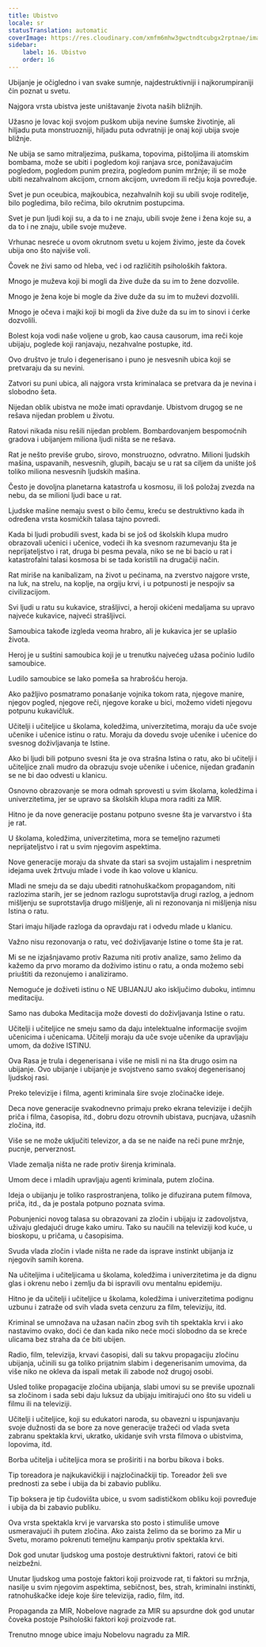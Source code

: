```yaml
---
title: Ubistvo
locale: sr
statusTranslation: automatic
coverImage: https://res.cloudinary.com/xmfm6mhw3gwctndtcubgx2rptnae/image/upload/v1740337243/small_cover_educacion_fundamental_a051170f1c.webp
sidebar:
    label: 16. Ubistvo
    order: 16
---
```

Ubijanje je očigledno i van svake sumnje, najdestruktivniji i najkorumpiraniji čin poznat u svetu.

Najgora vrsta ubistva jeste uništavanje života naših bližnjih.

Užasno je lovac koji svojom puškom ubija nevine šumske životinje, ali hiljadu puta monstruozniji, hiljadu puta odvratniji je onaj koji ubija svoje bližnje.

Ne ubija se samo mitraljezima, puškama, topovima, pištoljima ili atomskim bombama, može se ubiti i pogledom koji ranjava srce, ponižavajućim pogledom, pogledom punim prezira, pogledom punim mržnje; ili se može ubiti nezahvalnom akcijom, crnom akcijom, uvredom ili rečju koja povređuje.

Svet je pun oceubica, majkoubica, nezahvalnih koji su ubili svoje roditelje, bilo pogledima, bilo rečima, bilo okrutnim postupcima.

Svet je pun ljudi koji su, a da to i ne znaju, ubili svoje žene i žena koje su, a da to i ne znaju, ubile svoje muževe.

Vrhunac nesreće u ovom okrutnom svetu u kojem živimo, jeste da čovek ubija ono što najviše voli.

Čovek ne živi samo od hleba, već i od različitih psiholoških faktora.

Mnogo je muževa koji bi mogli da žive duže da su im to žene dozvolile.

Mnogo je žena koje bi mogle da žive duže da su im to muževi dozvolili.

Mnogo je očeva i majki koji bi mogli da žive duže da su im to sinovi i ćerke dozvolili.

Bolest koja vodi naše voljene u grob, kao causa causorum, ima reči koje ubijaju, poglede koji ranjavaju, nezahvalne postupke, itd.

Ovo društvo je trulo i degenerisano i puno je nesvesnih ubica koji se pretvaraju da su nevini.

Zatvori su puni ubica, ali najgora vrsta kriminalaca se pretvara da je nevina i slobodno šeta.

Nijedan oblik ubistva ne može imati opravdanje. Ubistvom drugog se ne rešava nijedan problem u životu.

Ratovi nikada nisu rešili nijedan problem. Bombardovanjem bespomoćnih gradova i ubijanjem miliona ljudi ništa se ne rešava.

Rat je nešto previše grubo, sirovo, monstruozno, odvratno. Milioni ljudskih mašina, uspavanih, nesvesnih, glupih, bacaju se u rat sa ciljem da unište još toliko miliona nesvesnih ljudskih mašina.

Često je dovoljna planetarna katastrofa u kosmosu, ili loš položaj zvezda na nebu, da se milioni ljudi bace u rat.

Ljudske mašine nemaju svest o bilo čemu, kreću se destruktivno kada ih određena vrsta kosmičkih talasa tajno povredi.

Kada bi ljudi probudili svest, kada bi se još od školskih klupa mudro obrazovali učenici i učenice, vodeći ih ka svesnom razumevanju šta je neprijateljstvo i rat, druga bi pesma pevala, niko se ne bi bacio u rat i katastrofalni talasi kosmosa bi se tada koristili na drugačiji način.

Rat miriše na kanibalizam, na život u pećinama, na zverstvo najgore vrste, na luk, na strelu, na koplje, na orgiju krvi, i u potpunosti je nespojiv sa civilizacijom.

Svi ljudi u ratu su kukavice, strašljivci, a heroji okićeni medaljama su upravo najveće kukavice, najveći strašljivci.

Samoubica takođe izgleda veoma hrabro, ali je kukavica jer se uplašio života.

Heroj je u suštini samoubica koji je u trenutku najvećeg užasa počinio ludilo samoubice.

Ludilo samoubice se lako pomeša sa hrabrošću heroja.

Ako pažljivo posmatramo ponašanje vojnika tokom rata, njegove manire, njegov pogled, njegove reči, njegove korake u bici, možemo videti njegovu potpunu kukavičluk.

Učitelji i učiteljice u školama, koledžima, univerzitetima, moraju da uče svoje učenike i učenice istinu o ratu. Moraju da dovedu svoje učenike i učenice do svesnog doživljavanja te Istine.

Ako bi ljudi bili potpuno svesni šta je ova strašna Istina o ratu, ako bi učitelji i učiteljice znali mudro da obrazuju svoje učenike i učenice, nijedan građanin se ne bi dao odvesti u klanicu.

Osnovno obrazovanje se mora odmah sprovesti u svim školama, koledžima i univerzitetima, jer se upravo sa školskih klupa mora raditi za MIR.

Hitno je da nove generacije postanu potpuno svesne šta je varvarstvo i šta je rat.

U školama, koledžima, univerzitetima, mora se temeljno razumeti neprijateljstvo i rat u svim njegovim aspektima.

Nove generacije moraju da shvate da stari sa svojim ustajalim i nespretnim idejama uvek žrtvuju mlade i vode ih kao volove u klanicu.

Mladi ne smeju da se daju ubediti ratnohuškačkom propagandom, niti razlozima starih, jer se jednom razlogu suprotstavlja drugi razlog, a jednom mišljenju se suprotstavlja drugo mišljenje, ali ni rezonovanja ni mišljenja nisu Istina o ratu.

Stari imaju hiljade razloga da opravdaju rat i odvedu mlade u klanicu.

Važno nisu rezonovanja o ratu, već doživljavanje Istine o tome šta je rat.

Mi se ne izjašnjavamo protiv Razuma niti protiv analize, samo želimo da kažemo da prvo moramo da doživimo istinu o ratu, a onda možemo sebi priuštiti da rezonujemo i analiziramo.

Nemoguće je doživeti istinu o NE UBIJANJU ako isključimo duboku, intimnu meditaciju.

Samo nas duboka Meditacija može dovesti do doživljavanja Istine o ratu.

Učitelji i učiteljice ne smeju samo da daju intelektualne informacije svojim učenicima i učenicama. Učitelji moraju da uče svoje učenike da upravljaju umom, da dožive ISTINU.

Ova Rasa je trula i degenerisana i više ne misli ni na šta drugo osim na ubijanje. Ovo ubijanje i ubijanje je svojstveno samo svakoj degenerisanoj ljudskoj rasi.

Preko televizije i filma, agenti kriminala šire svoje zločinačke ideje.

Deca nove generacije svakodnevno primaju preko ekrana televizije i dečjih priča i filma, časopisa, itd., dobru dozu otrovnih ubistava, pucnjava, užasnih zločina, itd.

Više se ne može uključiti televizor, a da se ne naiđe na reči pune mržnje, pucnje, perverznost.

Vlade zemalja ništa ne rade protiv širenja kriminala.

Umom dece i mladih upravljaju agenti kriminala, putem zločina.

Ideja o ubijanju je toliko rasprostranjena, toliko je difuzirana putem filmova, priča, itd., da je postala potpuno poznata svima.

Pobunjenici novog talasa su obrazovani za zločin i ubijaju iz zadovoljstva, uživaju gledajući druge kako umiru. Tako su naučili na televiziji kod kuće, u bioskopu, u pričama, u časopisima.

Svuda vlada zločin i vlade ništa ne rade da isprave instinkt ubijanja iz njegovih samih korena.

Na učiteljima i učiteljicama u školama, koledžima i univerzitetima je da dignu glas i okrenu nebo i zemlju da bi ispravili ovu mentalnu epidemiju.

Hitno je da učitelji i učiteljice u školama, koledžima i univerzitetima podignu uzbunu i zatraže od svih vlada sveta cenzuru za film, televiziju, itd.

Kriminal se umnožava na užasan način zbog svih tih spektakla krvi i ako nastavimo ovako, doći će dan kada niko neće moći slobodno da se kreće ulicama bez straha da će biti ubijen.

Radio, film, televizija, krvavi časopisi, dali su takvu propagaciju zločinu ubijanja, učinili su ga toliko prijatnim slabim i degenerisanim umovima, da više niko ne okleva da ispali metak ili zabode nož drugoj osobi.

Usled tolike propagacije zločina ubijanja, slabi umovi su se previše upoznali sa zločinom i sada sebi daju luksuz da ubijaju imitirajući ono što su videli u filmu ili na televiziji.

Učitelji i učiteljice, koji su edukatori naroda, su obavezni u ispunjavanju svoje dužnosti da se bore za nove generacije tražeći od vlada sveta zabranu spektakla krvi, ukratko, ukidanje svih vrsta filmova o ubistvima, lopovima, itd.

Borba učitelja i učiteljica mora se proširiti i na borbu bikova i boks.

Tip toreadora je najkukavičkiji i najzločinačkiji tip. Toreador želi sve prednosti za sebe i ubija da bi zabavio publiku.

Tip boksera je tip čudovišta ubice, u svom sadističkom obliku koji povređuje i ubija da bi zabavio publiku.

Ova vrsta spektakla krvi je varvarska sto posto i stimuliše umove usmeravajući ih putem zločina. Ako zaista želimo da se borimo za Mir u Svetu, moramo pokrenuti temeljnu kampanju protiv spektakla krvi.

Dok god unutar ljudskog uma postoje destruktivni faktori, ratovi će biti neizbežni.

Unutar ljudskog uma postoje faktori koji proizvode rat, ti faktori su mržnja, nasilje u svim njegovim aspektima, sebičnost, bes, strah, kriminalni instinkti, ratnohuškačke ideje koje šire televizija, radio, film, itd.

Propaganda za MIR, Nobelove nagrade za MIR su apsurdne dok god unutar čoveka postoje Psihološki faktori koji proizvode rat.

Trenutno mnoge ubice imaju Nobelovu nagradu za MIR.

